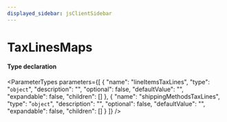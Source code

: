 ```yaml
---
displayed_sidebar: jsClientSidebar
---
```



# TaxLinesMaps

#### Type declaration

<ParameterTypes parameters={[
  {
    "name": "lineItemsTaxLines",
    "type": "`object`",
    "description": "",
    "optional": false,
    "defaultValue": "",
    "expandable": false,
    "children": []
  },
  {
    "name": "shippingMethodsTaxLines",
    "type": "`object`",
    "description": "",
    "optional": false,
    "defaultValue": "",
    "expandable": false,
    "children": []
  }
]} />
